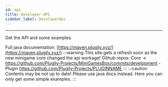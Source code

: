 ```yaml
---
id: api
title: Developer API
sidebar_label: DeveloperApi
---
```

---

Get the API and some examples

Full java documentation: [https://maven.plugily.xyz/](https://maven.plugily.xyz/)
:::warning
This site gets a refresh soon as the new minigame core changed the api workage!
Github repos: Core -> https://github.com/Plugily-Projects/MiniGamesBox/commits/development - Plugin https://github.com/Plugily-Projects/PLUGINNAME
:::
:::caution
Contents may be not up to date! Please use java docs instead. Here you can only get some simple examples.
:::